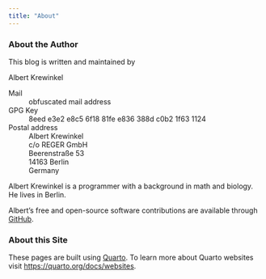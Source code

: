 ```yaml
---
title: "About"
---
```


### About the Author

This blog is written and maintained by

::: {#albertkrewinkel vocab="http://schema.org/" typeof="Person"}
[Albert Krewinkel]{property="name"}

Mail
:   [[obfuscated mail address]{}]{.obfuscated-mail-address
    data-domain="zeitkraut.de" data-user="albert"}

GPG Key
:   8eed e3e2 e8c5 6f18 81fe  e836 388d c0b2 1f63 1124

Postal address
:   :::: address
    | Albert Krewinkel
    | c/o REGER GmbH
    | Beerenstraße 53
    | 14163 Berlin
    | Germany
    ::::
:::

Albert Krewinkel is a programmer with a background in math and biology. He
lives in Berlin.

Albert’s free and open-source software contributions are available
through [GitHub](https://github.com/tarleb/).

### About this Site

These pages are built using [Quarto](https://quarto.org). To learn
more about Quarto websites visit
<https://quarto.org/docs/websites>.
